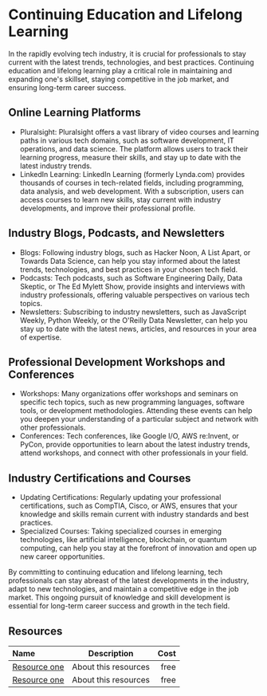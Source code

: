 # Continuing Education and Lifelong Learning

In the rapidly evolving tech industry, it is crucial for professionals to stay current with the latest trends,
technologies, and best practices. Continuing education and lifelong learning play a critical role in maintaining and
expanding one's skillset, staying competitive in the job market, and ensuring long-term career success.

## Online Learning Platforms

- Pluralsight: Pluralsight offers a vast library of video courses and learning paths in various tech domains, such as
  software development, IT operations, and data science. The platform allows users to track their learning progress,
  measure their skills, and stay up to date with the latest industry trends.
- LinkedIn Learning: LinkedIn Learning (formerly Lynda.com) provides thousands of courses in tech-related fields,
  including programming, data analysis, and web development. With a subscription, users can access courses to learn new skills, stay current with industry developments, and improve their professional profile.

## Industry Blogs, Podcasts, and Newsletters

- Blogs: Following industry blogs, such as Hacker Noon, A List Apart, or Towards Data Science, can help you stay informed
  about the latest trends, technologies, and best practices in your chosen tech field.
- Podcasts: Tech podcasts, such as Software Engineering Daily, Data Skeptic, or The Ed Mylett Show, provide insights and
  interviews with industry professionals, offering valuable perspectives on various tech topics.
- Newsletters: Subscribing to industry newsletters, such as JavaScript Weekly, Python Weekly, or the O'Reilly Data
  Newsletter, can help you stay up to date with the latest news, articles, and resources in your area of expertise.

## Professional Development Workshops and Conferences

- Workshops: Many organizations offer workshops and seminars on specific tech topics, such as new programming languages,
  software tools, or development methodologies. Attending these events can help you deepen your understanding of a particular
  subject and network with other professionals.
- Conferences: Tech conferences, like Google I/O, AWS re:Invent, or PyCon, provide opportunities to learn about the latest
  industry trends, attend workshops, and connect with other professionals in your field.

## Industry Certifications and Courses

- Updating Certifications: Regularly updating your professional certifications, such as CompTIA, Cisco, or AWS, ensures
  that your knowledge and skills remain current with industry standards and best practices.
- Specialized Courses: Taking specialized courses in emerging technologies, like artificial intelligence, blockchain,
  or quantum computing, can help you stay at the forefront of innovation and open up new career opportunities.

By committing to continuing education and lifelong learning, tech professionals can stay abreast of the latest developments
in the industry, adapt to new technologies, and maintain a competitive edge in the job market. This ongoing pursuit of
knowledge and skill development is essential for long-term career success and growth in the tech field.

## Resources

| Name   | Description | Cost |
| :----- | :----: | ----: |
| [Resource one](https://example.com/)    |  About this resources   |   free |
| [Resource one](https://example.com/)    |  About this resources   |   free |